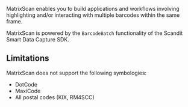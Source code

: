 MatrixScan enables you to build applications and workflows involving highlighting and/or interacting with multiple barcodes within the same frame.

<ReactPlayer playing controls width='800' url="/img/batch-scanning/MatrixScanBatch.mp4" />

MatrixScan is powered by the `BarcodeBatch` functionality of the Scandit Smart Data Capture SDK.

## Limitations

MatrixScan does not support the following symbologies:

* DotCode
* MaxiCode
* All postal codes (KIX, RM4SCC)